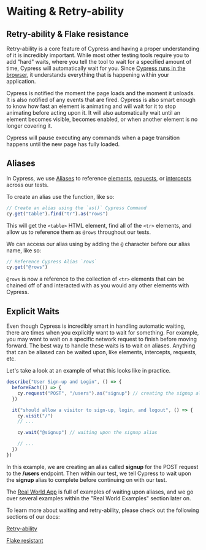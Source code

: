 # Waiting & Retry-ability

## Retry-ability & Flake resistance

Retry-ability is a core feature of Cypress and having a proper understanding of it is incredibly important. While most other testing tools require you to add "hard" waits, where you tell the tool to wait for a specified amount of time, Cypress will automatically wait for you. Since [Cypress runs in the browser](/cypress-fundamentals/cypress-runs-in-the-browser), it understands everything that is happening within your application.

Cypress is notified the moment the page loads and the moment it unloads. It is also notified of any events that are fired. Cypress is also smart enough to know how fast an element is animating and will wait for it to stop animating before acting upon it. It will also automatically wait until an element becomes visible, becomes enabled, or when another element is no longer covering it.

Cypress will pause executing any commands when a page transition happens until the new page has fully loaded.

## Aliases

In Cypress, we use [Aliases](https://docs.cypress.io/guides/core-concepts/variables-and-aliases#Aliases) to reference [elements](https://docs.cypress.io/guides/core-concepts/variables-and-aliases#Elements), [requests](https://docs.cypress.io/guides/core-concepts/variables-and-aliases#Requests), or [intercepts](https://docs.cypress.io/guides/core-concepts/variables-and-aliases#Intercepts) across our tests.

To create an alias use the <apiLink apiName="as" displayName=".as()" /> function, like so:

```js
// Create an alias using the `as()` Cypress Command
cy.get("table").find("tr").as("rows")
```

This will get the `<table>` HTML element, find all of the `<tr>` elements, and allow us to reference them as `@rows` throughout our tests.

We can access our alias using <apiLink apiName="get" displayName="cy.get()" /> by adding the `@` character before our alias name, like so:

```js
// Reference Cypress Alias `rows`
cy.get("@rows")
```

`@rows` is now a reference to the collection of `<tr>` elements that can be chained off of and interacted with as you would any other elements with Cypress.

## Explicit Waits

Even though Cypress is incredibly smart in handling automatic waiting, there are times when you explicitly want to wait for something. For example, you may want to wait on a specific network request to finish before moving forward. The best way to handle these waits is to wait on aliases. Anything that can be aliased can be waited upon, like elements, intercepts, requests, etc.

Let's take a look at an example of what this looks like in practice.

```js
describe("User Sign-up and Login", () => {
  beforeEach(() => {
    cy.request("POST", "/users").as("signup") // creating the signup alias
  })

  it("should allow a visitor to sign-up, login, and logout", () => {
    cy.visit("/")
    // ...

    cy.wait("@signup") // waiting upon the signup alias

    // ...
  })
})
```

In this example, we are creating an alias called **signup** for the POST request to the **/users** endpoint. Then within our test, we tell Cypress to wait upon the **signup** alias to complete before continuing on with our test.

The [Real World App](https://github.com/cypress-io/cypress-realworld-app) is full of examples of waiting upon aliases, and we go over several examples within the "Real World Examples" section later on.

To learn more about waiting and retry-ability, please check out the following sections of our docs:

[Retry-ability](https://docs.cypress.io/guides/core-concepts/retry-ability)

[Flake resistant](https://docs.cypress.io/guides/overview/key-differences#Flake-resistant)
